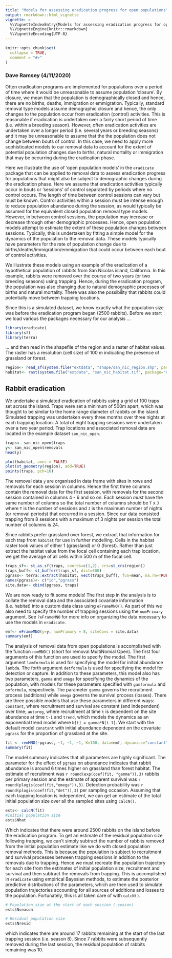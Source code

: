 ```yaml
---
title: "Models for assessing eradication progress for open populations"
output: rmarkdown::html_vignette
vignette: >
  %\VignetteIndexEntry{Models for assessing eradication progress for open populations}
  %\VignetteEngine{knitr::rmarkdown}
  %\VignetteEncoding{UTF-8}
---
```


```r
knitr::opts_chunk$set(
  collapse = TRUE,
  comment = "#>"
)
```

### Dave Ramsey (4/11/2020)

Often eradication programs are implemented for populations over a period of time where it would be unreasonable to assume population 'closure'.  By closure, we mean that the population is demographically closed and hence, there are no births, deaths, immigration or emmigration.  Typically, standard removal type models assume demographic closure and hence, the only changes to the population occur from eradication (control) activities. This is reasonable if eradication is undertaken over a fairly short period of time (i.e. within a breeding season).  However, often eradication activities are undertaken over a longer period (i.e. several years or breeding seasons) and it may be unreasonable to assume that the the population does not change between bouts of control. In this case, we need to apply more sophisticated models to our removal data to account for the extent of potential population changes due to births, natural mortality or immigration that may be occurring during the eradication phase.

Here we illustrate the use of 'open population models' in the `eradicate` package that can be applied to removal data to assess eradication progress for populations that might also be subject to demographic changes during the eradication phase.  Here we assume that eradication activities typically occur in bouts or 'sessions' of control separated by periods where no control occurs.  The length of time between control sessions can vary but must be known.  Control activities within a session must be intense enough to reduce population abundance during the session, as would typically be assumed for the equivalent closed population removal type models.  However, in between control sessions, the population may increase or decrease through other demographic processes.  Hence, open population models attempt to estimate the extent of these population changes between sessions.  Typically, this is undertaken by fitting a simple model for the dynamics of the population to the removal data.  These models typically have parameters for the rate of population change due to births/deaths/immigration/emmigration that could occur between each bout of control activities.  

We illustrate these models using an example of the eradication of a hypothetical population of rabbits from San Nicolas island, California. In this example, rabbits were removed over the course of two years (or two breeding seasons) using trapping.  Hence, during the eradication program, the population was also changing due to natural demographic processes of births and natural mortality.  There was also the possibility that rabbits could potentially move between trapping locations.

Since this is a simulated dataset, we know exactly what the population size was before the eradication program began (2500 rabbits).  Before we start we load various the packages necessary for our analysis ...

```r
library(eradicate)
library(sf)
library(terra)
```

... and then read in the shapefile of the region and a raster of habitat values. The raster has a resolution (cell size) of 100 m indicating the presence of grassland or forest.

```r

region<- read_sf(system.file("extdata", "shape/san_nic_region.shp", package="eradicate"))
habitat<- rast(system.file("extdata", "san_nic_habitat.tif", package="eradicate"))

```

## Rabbit eradication

We undertake a simulated eradication of rabbits using a grid of 100 traps set across the island. Traps were set a minimum of 500m apart, which was thought to be similar to the home range diameter of rabbits on the island.  Simulated trapping was undertaken every three months over three nights at each trapping location. A total of eight trapping sessions were undertaken over a two year period. Trap locations and associated removal data are located in the example dataset `san_nic_open`.

```r
traps<- san_nic_open$traps
y<- san_nic_open$removals
head(y)

plot(habitat, axes = FALSE)
plot(st_geometry(region), add=TRUE)
points(traps, pch=16)
```

The removal data `y` are organised in data frame with sites in rows and removals for each session in columns.  Hence the first three columns contain the removal data for the first session, with removals for the second session contained in columns 4 - 6 and so on.  Each session _must_ have the same number of columns so the total number of columns should be `T` x `J` where `T` is the number of sessions and `J` is the maximum number of nights (or removal periods) that occurred in a session.  Since our data consisted trapping from 8 sessions with a maximum of 3 nights per session the total number of columns is 24.

Since rabbits prefer grassland over forest, we extract that information for each trap from `habitat` for use in further modelling. Cells in the habitat raster took values of either 1 (grassland) or 0 (forest).  Rather than just extract the habitat value from the focal cell containing each trap location, we get the average of all cells within 500 m of the focal cell.

```r
traps_sf<- st_as_sf(traps, coords=c(1,2), crs=st_crs(region))
traps_buff<- st_buffer(traps_sf, dist=500)
pgrass<- terra::extract(habitat, vect(traps_buff), fun=mean, na.rm=TRUE)
names(pgrass)<- c("id","pgrass")
site.data<- cbind(pgrass, traps)

```

We are now ready to fit some models! The first step in the analysis is to collate the removal data and the associated covariate information (i.e. habitat) into a custom data class using `eFrameMNO()`. As part of this we also need to specify the number of trapping sessions using the `numPrimary` argument.  See `?eFrameMNO` for more info on organizing the data necessary to use the models in `eradicate`.

```r
emf<- eFrameMNO(y=y, numPrimary = 8, siteCovs = site.data)
summary(emf)

```

The analysis of removal data from open populations is accomplished with the function `remMNO()` (short for removal MultiNomial Open). The first four arguments of this function are used to specify the model.  The first argument `lamformula` is used for specifying the model for initial abundance `lambda`. The forth argument `detformula` is used for specifying the model for detection or capture.  In addition to these parameters, this model also has two parameters, `gamma` and `omega` for specifying the dynamics of the population, with models for these parameters specified with `gamformula` and `omformula`, respectively.   The parameter `gamma` governs the recruitment process (additions) while `omega` governs the survival process (losses). There are three possible models that use these parameters in different ways: `constant`, where recruitment and survival are constant (and independent) over time; `autoreg`, where recruitment at time `t` is dependent on the site abundance at time `t-1` and `trend`, which models the dynamics as an exponential trend model where `N[t] = gamma*N[t-1]`.  We start with the default model `constant` with initial abundance dependent on the covariate `pgrass` for the proportion of grassland at the site.

```r

fit <- remMNO(~pgrass, ~1, ~1, ~1, K=100, data=emf, dynamics="constant")
summary(fit)

```

The model summary indicates that all parameters are highly significant.  The parameter for the effect of `pgrass` on abundance indicates that rabbit abundance is around 6 times higher on grassland than forest habitat. The estimate of recruitment was `r round(exp(coef(fit, "gamma")),3)` rabbits per primary session and the estimate of apparent survival was `r round(plogis(coef(fit,"omega")),3)`.  Detection probability was `r round(plogis(coef(fit,"det")),3)` per sampling occasion.  Assuming that each trapping location is independent, we can get an estimate of the total initial population size over all the sampled sites using `calcN()`.

```r

ests<- calcN(fit)
#Initial population size
ests$Nhat

```

Which indicates that there were around 2500 rabbits on the island before the eradication program.  To get an estimate of the residual population size following trapping, we can't simply subtract the number of rabbits removed from the initial population estimate like we do with closed population removal methods.  This is because the population is subject to recruitment and survival processes between trapping sessions in addition to the removals due to trapping.  Hence we must recreate the population trajectory for each site from the estimates of initial population size, recruitment and survival and then subtract the removals from trapping.  This is accomplished in `eradicate` using empirical Bayesian methods, to estimate the posterior predictive distributions of the parameters, which are then used to simulate population trajectories accounting for all sources of additions and losses to the population.  Fortunately, this is all taken care of with `calcN()`.  

```r
# Population size at the start of each session (.season)
ests$Nseason

# Residual population size
ests$Nresid

```

which indicates there are around 17 rabbits remaining at the start of the last trapping session (i.e. season 8). Since 7 rabbits were subsequently removed during the last session, the residual population of rabbits remaining was 10.
